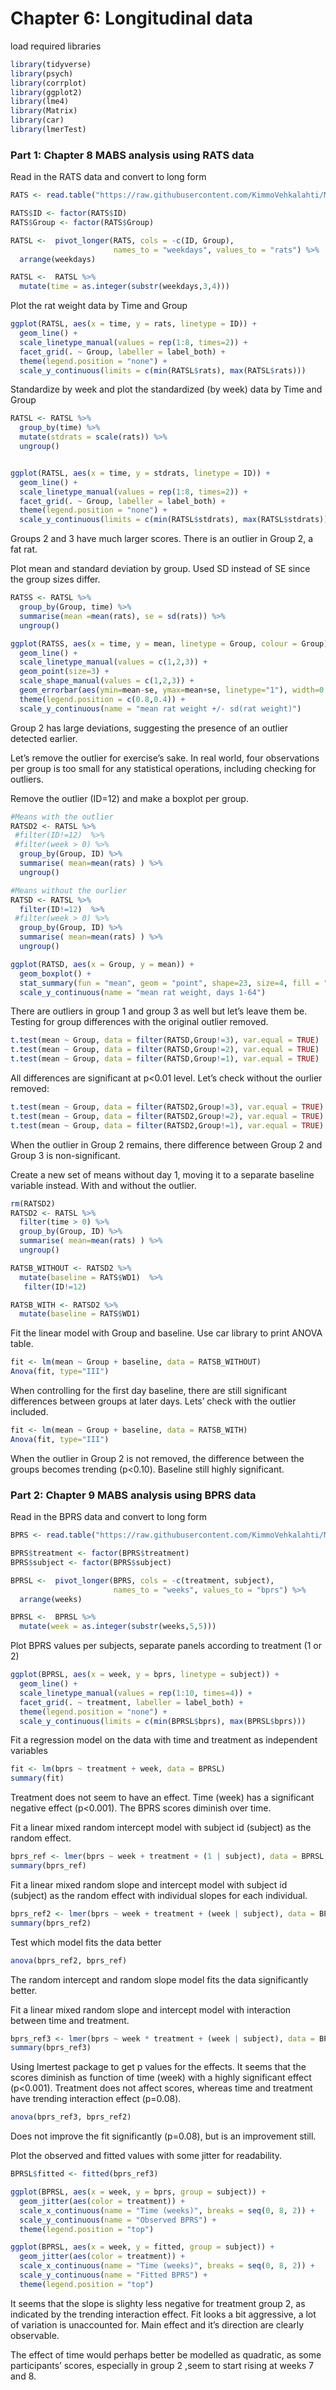 # Chapter 6: Longitudinal data

load required libraries
```r
library(tidyverse)
library(psych)
library(corrplot)
library(ggplot2)
library(lme4)
library(Matrix)
library(car)
library(lmerTest)
```

### Part 1: Chapter 8 MABS analysis using RATS data

Read in the RATS data and convert to long form

```r
RATS <- read.table("https://raw.githubusercontent.com/KimmoVehkalahti/MABS/master/Examples/data/rats.txt", header = TRUE, sep = '\t')

RATS$ID <- factor(RATS$ID)
RATS$Group <- factor(RATS$Group)

RATSL <-  pivot_longer(RATS, cols = -c(ID, Group),
                       names_to = "weekdays", values_to = "rats") %>%
  arrange(weekdays) 

RATSL <-  RATSL %>% 
  mutate(time = as.integer(substr(weekdays,3,4)))

```


Plot the rat weight data by Time and Group

```r
ggplot(RATSL, aes(x = time, y = rats, linetype = ID)) +
  geom_line() +
  scale_linetype_manual(values = rep(1:8, times=2)) +
  facet_grid(. ~ Group, labeller = label_both) +
  theme(legend.position = "none") + 
  scale_y_continuous(limits = c(min(RATSL$rats), max(RATSL$rats)))
```


Standardize by week and plot the standardized (by week) data by Time and Group

```r
RATSL <- RATSL %>%
  group_by(time) %>%
  mutate(stdrats = scale(rats)) %>%
  ungroup()


ggplot(RATSL, aes(x = time, y = stdrats, linetype = ID)) +
  geom_line() +
  scale_linetype_manual(values = rep(1:8, times=2)) +
  facet_grid(. ~ Group, labeller = label_both) +
  theme(legend.position = "none") + 
  scale_y_continuous(limits = c(min(RATSL$stdrats), max(RATSL$stdrats)))
```


Groups 2 and 3 have much larger scores. There is an outlier in Group 2, a fat rat.


Plot mean and standard deviation by group. Used SD instead of SE since the group sizes differ.

```r
RATSS <- RATSL %>%
  group_by(Group, time) %>%
  summarise(mean =mean(rats), se = sd(rats)) %>%
  ungroup()

ggplot(RATSS, aes(x = time, y = mean, linetype = Group, colour = Group)) +
  geom_line() +
  scale_linetype_manual(values = c(1,2,3)) +
  geom_point(size=3) +
  scale_shape_manual(values = c(1,2,3)) +
  geom_errorbar(aes(ymin=mean-se, ymax=mean+se, linetype="1"), width=0.3) +
  theme(legend.position = c(0.8,0.4)) +
  scale_y_continuous(name = "mean rat weight +/- sd(rat weight)")

```
Group 2 has large deviations, suggesting the presence of an outlier detected earlier.

Let's remove the outlier for exercise's sake. In real world, four observations per group is too small for any statistical operations, including checking for outliers.

Remove the outlier (ID=12) and make a boxplot per group.

```r
#Means with the outlier
RATSD2 <- RATSL %>%
 #filter(ID!=12)  %>%
 #filter(week > 0) %>%
  group_by(Group, ID) %>%
  summarise( mean=mean(rats) ) %>%
  ungroup()

#Means without the ourlier
RATSD <- RATSL %>%
  filter(ID!=12)  %>%
 #filter(week > 0) %>%
  group_by(Group, ID) %>%
  summarise( mean=mean(rats) ) %>%
  ungroup()

ggplot(RATSD, aes(x = Group, y = mean)) +
  geom_boxplot() +
  stat_summary(fun = "mean", geom = "point", shape=23, size=4, fill = "white") +
  scale_y_continuous(name = "mean rat weight, days 1-64")
```

There are outliers in group 1 and group 3 as well but let's leave them be. Testing for group differences with the original outlier removed.

```r
t.test(mean ~ Group, data = filter(RATSD,Group!=3), var.equal = TRUE)
t.test(mean ~ Group, data = filter(RATSD,Group!=2), var.equal = TRUE)
t.test(mean ~ Group, data = filter(RATSD,Group!=1), var.equal = TRUE)
```

All differences are significant at p<0.01 level. Let's check without the ourlier removed:

```r
t.test(mean ~ Group, data = filter(RATSD2,Group!=3), var.equal = TRUE)
t.test(mean ~ Group, data = filter(RATSD2,Group!=2), var.equal = TRUE)
t.test(mean ~ Group, data = filter(RATSD2,Group!=1), var.equal = TRUE)
```

When the outlier in Group 2 remains, there difference between Group 2 and Group 3 is non-significant.

Create a new set of means without day 1, moving it to a separate baseline variable instead. With and without the outlier.

```r
rm(RATSD2)
RATSD2 <- RATSL %>%
  filter(time > 0) %>%
  group_by(Group, ID) %>%
  summarise( mean=mean(rats) ) %>%
  ungroup()

RATSB_WITHOUT <- RATSD2 %>%
  mutate(baseline = RATS$WD1)  %>%
   filter(ID!=12) 

RATSB_WITH <- RATSD2 %>%
  mutate(baseline = RATS$WD1) 
```

Fit the linear model with Group and baseline. Use car library to print ANOVA table. 

```r
fit <- lm(mean ~ Group + baseline, data = RATSB_WITHOUT)
Anova(fit, type="III")
```
When controlling for the first day baseline, there are still significant differences between groups at later days. Lets' check with the outlier included.


```r
fit <- lm(mean ~ Group + baseline, data = RATSB_WITH)
Anova(fit, type="III")
```

When the outlier in Group 2 is not removed, the difference between the groups becomes trending (p<0.10). Baseline still highly significant.


### Part 2: Chapter 9 MABS analysis using BPRS data

Read in the BPRS data and convert to long form
```r
BPRS <- read.table("https://raw.githubusercontent.com/KimmoVehkalahti/MABS/master/Examples/data/BPRS.txt", sep =" ", header = T)

BPRS$treatment <- factor(BPRS$treatment)
BPRS$subject <- factor(BPRS$subject)

BPRSL <-  pivot_longer(BPRS, cols = -c(treatment, subject),
                       names_to = "weeks", values_to = "bprs") %>%
  arrange(weeks) 

BPRSL <-  BPRSL %>% 
  mutate(week = as.integer(substr(weeks,5,5)))
```

Plot BPRS values per subjects, separate panels according to treatment (1 or 2)

```r
ggplot(BPRSL, aes(x = week, y = bprs, linetype = subject)) +
  geom_line() +
  scale_linetype_manual(values = rep(1:10, times=4)) +
  facet_grid(. ~ treatment, labeller = label_both) +
  theme(legend.position = "none") + 
  scale_y_continuous(limits = c(min(BPRSL$bprs), max(BPRSL$bprs)))
```

Fit a regression model on the data with time and treatment as independent variables

```r
fit <- lm(bprs ~ treatment + week, data = BPRSL)
summary(fit)
```
Treatment does not seem to have an effect. Time (week) has a significant negative effect (p<0.001). The BPRS scores diminish over time.

Fit a linear mixed random intercept model with subject id (subject) as the random effect.

```r
bprs_ref <- lmer(bprs ~ week + treatment + (1 | subject), data = BPRSL, REML = FALSE)
summary(bprs_ref)
```

Fit a linear mixed random slope and intercept model with subject id (subject) as the random effect with individual slopes for each individual. 


```r
bprs_ref2 <- lmer(bprs ~ week + treatment + (week | subject), data = BPRSL, REML = FALSE)
summary(bprs_ref2)
```
Test which model fits the data better

```r
anova(bprs_ref2, bprs_ref)
```
The random intercept and random slope model fits the data significantly better.

Fit a linear mixed random slope and intercept model with interaction between time and treatment.


```r
bprs_ref3 <- lmer(bprs ~ week * treatment + (week | subject), data = BPRSL, REML = FALSE)
summary(bprs_ref3)
```

Using lmertest package to get p values for the effects. It seems that the scores diminish as function of time (week) with a highly significant effect (p<0.001). Treatment does not affect scores, whereas time and treatment have trending interaction effect (p=0.08).


```r
anova(bprs_ref3, bprs_ref2)
```
Does not improve the fit significantly (p=0.08), but is an improvement still.


Plot the observed and fitted values with some jitter for readability.

```r
BPRSL$fitted <- fitted(bprs_ref3)  

ggplot(BPRSL, aes(x = week, y = bprs, group = subject)) +
  geom_jitter(aes(color = treatment)) +
  scale_x_continuous(name = "Time (weeks)", breaks = seq(0, 8, 2)) +
  scale_y_continuous(name = "Observed BPRS") +
  theme(legend.position = "top")

ggplot(BPRSL, aes(x = week, y = fitted, group = subject)) +
  geom_jitter(aes(color = treatment)) +
  scale_x_continuous(name = "Time (weeks)", breaks = seq(0, 8, 2)) +
  scale_y_continuous(name = "Fitted BPRS") +
  theme(legend.position = "top")
```



It seems that the slope is slighty less negative for treatment group 2, as indicated by the trending interaction effect. Fit looks a bit aggressive, a lot of variation is unaccounted for. Main effect and it's direction are clearly observable.

The effect of time would perhaps better be modelled as quadratic, as some participants' scores, especially in group 2 ,seem to start rising at weeks 7 and 8. 
























